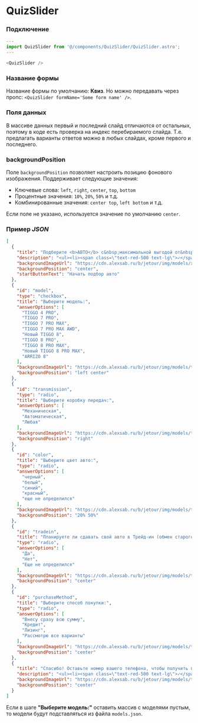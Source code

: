 # QuizSlider

### **Подключение**

```js
---
import QuizSlider from '@/components/QuizSlider/QuizSlider.astro';
---

<QuizSlider />
```

### **Название формы**

Название формы по умолчанию: **Квиз**. Но можно передавать через пропс: `<QuizSlider formName='Some form name' />`.

### **Поля данных**

В массиве данных первый и последний слайд отличаются от остальных, поэтому в коде есть проверка на индекс перебираемого слайда. Т.е. предлагать варианты ответов можно в любых слайдах, кроме первого и последнего.

### **backgroundPosition**

Поле `backgroundPosition` позволяет настроить позицию фонового изображения. Поддерживает следующие значения:
- Ключевые слова: `left`, `right`, `center`, `top`, `bottom`
- Процентные значения: `10%`, `20%`, `50%` и т.д.
- Комбинированные значения: `center top`, `left bottom` и т.д.

Если поле не указано, используется значение по умолчанию `center`.

### **Пример _JSON_**

```json
[
  {
    "title": "Подберите <b>АВТО</b> с&nbsp;максимальной выгодой от&nbsp;официального дилера в&nbsp;<b>ГОРОДЕ!</b>",
    "description": "<ul><li><span class=\"text-red-500 text-lg\">✓</span>&nbsp;Пишем здесь все, что угодно</li></ul>",
    "backgroundImageUrl": "https://cdn.alexsab.ru/b/jetour/img/models/x90plus/sections/1.webp",
    "backgroundPosition": "center",
    "startButtonText": "Начать подбор авто"
  },
  {
    "id": "model",
    "type": "checkbox",
    "title": "Выберите модель:",
    "answerOptions": [
      "TIGGO 4 PRO",
      "TIGGO 7 PRO",
      "TIGGO 7 PRO MAX",
      "TIGGO 7 PRO MAX AWD",
      "Новый TIGGO 8",
      "TIGGO 8 PRO",
      "TIGGO 8 PRO MAX",
      "Новый TIGGO 8 PRO MAX",
      "ARRIZO 8"
    ],
    "backgroundImageUrl": "https://cdn.alexsab.ru/b/jetour/img/models/t2/sections/1.webp",
    "backgroundPosition": "left center"
  },
  {
    "id": "transmission",
    "type": "radio",
    "title": "Выберите коробку передач:",
    "answerOptions": [
      "Механическая",
      "Автоматическая",
      "Любая"
    ],
    "backgroundImageUrl": "https://cdn.alexsab.ru/b/jetour/img/models/t2/sections/1.webp",
    "backgroundPosition": "right"
  },
  {
    "id": "color",
    "title": "Выберите цвет авто:",
    "type": "radio",
    "answerOptions": [
      "черный",
      "белый",
      "синий",
      "красный",
      "еще не определился"
    ],
    "backgroundImageUrl": "https://cdn.alexsab.ru/b/jetour/img/models/t2/sections/1.webp",
    "backgroundPosition": "20% 50%"
  },
  {
    "id": "tradein",
    "title": "Планируете ли сдавать свой авто в Трейд-ин (обмен старого авто на новый)",
    "type": "radio",
    "answerOptions": [
      "Да",
      "Нет",
      "Еще не определился"
    ],
    "backgroundImageUrl": "https://cdn.alexsab.ru/b/jetour/img/models/t2/sections/1.webp",
    "backgroundPosition": "center"
  },
  {
    "id": "purchaseMethod",
    "title": "Выберите способ покупки:",
    "type": "radio",
    "answerOptions": [
      "Внесу сразу всю сумму",
      "Кредит",
      "Лизинг",
      "Рассмотрю все варианты"
    ],
    "backgroundImageUrl": "https://cdn.alexsab.ru/b/jetour/img/models/t2/sections/1.webp",
    "backgroundPosition": "center"
  },
  {
    "title": "Спасибо! Оставьте номер вашего телефона, чтобы получить подробную консультацию по выбранному автомобилю.",
    "description": "<ul><li><span class=\"text-red-500 text-lg\">✓</span>&nbsp;Честная авторассрочка</li><li><span class=\"text-red-500 text-lg\">✓</span>&nbsp;Переплата 0%</li></ul>",
    "backgroundImageUrl": "https://cdn.alexsab.ru/b/jetour/img/models/t2/sections/1.webp",
    "backgroundPosition": "center"
  }
]
```

Если в шаге **"Выберите модель:"** оставить массив с моделями пустым, то модели будут подставляться из файла `models.json`.